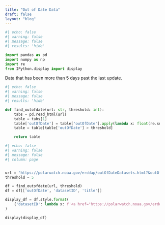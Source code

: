 ```yaml
---
title: "Out of Date Data"
draft: false
layout: "blog"
---
```


```python
#| echo: false
#| warning: false
#| message: false
#| results: 'hide'

import pandas as pd
import numpy as np
import re
from IPython.display import display

```

Data that has been more than 5 days past the last update.

```python
#| echo: false
#| warning: false
#| message: false
#| results: 'hide'

def find_outofdate(url: str, threshold: int):
    tabs = pd.read_html(url)
    table = tabs[1]
    table['outOfDate'] = table['outOfDate'].apply(lambda x: float(re.sub(r'[^0-9.]', '', str(x))))
    table = table[table['outOfDate'] > threshold]

    return table

```


```python
#| echo: false
#| warning: false
#| message: false
#| column: page


url = 'https://polarwatch.noaa.gov/erddap/outOfDateDatasets.html?&outOfDate%3E=0.5'
threshold = 5

df = find_outofdate(url, threshold)
df = df[['outOfDate', 'datasetID', 'title']]

display_df = df.style.format(
    {'datasetID': lambda x: f'<a href="https://polarwatch.noaa.gov/erddap/info/{x}/index.html" target="_blank">{x}</a>'}
)

display(display_df)


```
